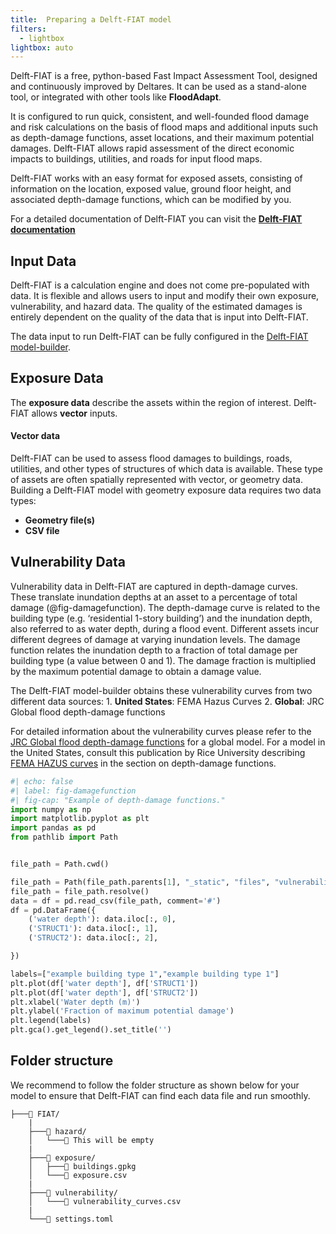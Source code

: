 ```yaml
---
title:	Preparing a Delft-FIAT model
filters:
  - lightbox
lightbox: auto
---
```


Delft-FIAT is a free, python-based Fast Impact Assessment Tool, designed and continuously improved by Deltares. It can be used as a stand-alone tool, or integrated with other tools like **FloodAdapt**.  

It is configured to run quick, consistent, and well-founded flood damage and risk calculations on the basis of flood maps and additional inputs such as depth-damage functions, asset locations, and their maximum potential damages. Delft-FIAT allows rapid assessment of the direct economic impacts to buildings, utilities, and roads for input flood maps.

Delft-FIAT works with an easy format for exposed assets, consisting of information on the location, exposed value, ground floor height, and associated depth-damage functions, which can be modified by you.

::: {.callout-note}
For a detailed documentation of Delft-FIAT you can visit the [**Delft-FIAT documentation**](https://deltares.github.io/Delft-FIAT/stable/)
:::

## Input Data
Delft-FIAT is a calculation engine and does not come pre-populated with data. It is flexible and allows users to input and modify their own exposure, vulnerability, and hazard data. The quality of the estimated damages is entirely dependent on the quality of the data that is input into Delft-FIAT. 

::: {.callout-tip}
The data input to run Delft-FIAT can be fully configured in the [Delft-FIAT model-builder](hydromt_fiat_gui.qmd). 
:::

## Exposure Data 
The **exposure data** describe the assets within the region of interest. Delft-FIAT allows **vector** inputs. 

#### Vector data
Delft-FIAT can be used to assess flood damages to buildings, roads, utilities, and other types of structures of which data is available. These type of assets are often spatially represented with vector, or geometry data. Building a Delft-FIAT model with geometry exposure data requires two data types:

- **Geometry file(s)**
- **CSV file**

## Vulnerability Data
Vulnerability data in Delft-FIAT are captured in depth-damage curves. These translate inundation depths at an asset to a percentage of total damage (@fig-damagefunction). The depth-damage curve is related to the building type (e.g. 'residential 1-story building') and the inundation depth, also referred to as water depth, during a flood event. Different assets incur different degrees of damage at varying inundation levels. The damage function relates the inundation depth to a fraction of total damage per building type (a value between 0 and 1). The damage fraction is multiplied by the maximum potential damage to obtain a damage value. 

The Delft-FIAT model-builder obtains these vulnerability curves from two different data sources:
  1. **United States**: FEMA Hazus Curves
  2. **Global**: JRC Global flood depth-damage functions

For detailed information about the vulnerability curves please refer to the [JRC Global flood depth-damage functions](https://publications.jrc.ec.europa.eu/repository/handle/JRC105688) for a global model. For a model in the United States, consult this publication by Rice University describing [FEMA HAZUS curves](https://www.cs.rice.edu/~devika/evac/papers/Hazus_floodII.pdf) in the section on depth-damage functions. 

```python
#| echo: false
#| label: fig-damagefunction
#| fig-cap: "Example of depth-damage functions."
import numpy as np
import matplotlib.pyplot as plt
import pandas as pd
from pathlib import Path


file_path = Path.cwd()

file_path = Path(file_path.parents[1], "_static", "files", "vulnerability_curves.csv")
file_path = file_path.resolve()
data = df = pd.read_csv(file_path, comment='#')
df = pd.DataFrame({
    ('water depth'): data.iloc[:, 0],
    ('STRUCT1'): data.iloc[:, 1],
    ('STRUCT2'): data.iloc[:, 2],

})

labels=["example building type 1","example building type 1"]
plt.plot(df['water depth'], df['STRUCT1'])
plt.plot(df['water depth'], df['STRUCT2'])
plt.xlabel('Water depth (m)')
plt.ylabel('Fraction of maximum potential damage')
plt.legend(labels)
plt.gca().get_legend().set_title('')
```


## Folder structure {#sec-folder_structure}
We recommend to follow the folder structure as shown below for your model to ensure that Delft-FIAT can find each data file and run smoothly. 
```
├───📁 FIAT/
    |
    ├───📁 hazard/
    │   └───📄 This will be empty
    |
    ├───📁 exposure/
    │   ├───📄 buildings.gpkg
    │   └───📄 exposure.csv
    |
    ├───📁 vulnerability/
    │   └───📄 vulnerability_curves.csv
    |
    └───📄 settings.toml

```